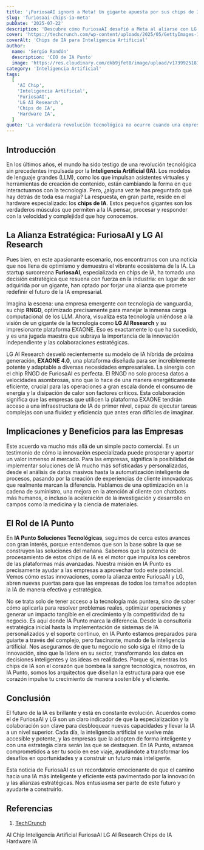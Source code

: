 ```yaml
---
title: '¡FuriosaAI ignoró a Meta! Un gigante apuesta por sus chips de IA.'
slug: 'furiosaai-chips-ia-meta'
pubDate: '2025-07-22'
description: 'Descubre cómo FuriosaAI desafió a Meta al aliarse con LG AI Research, impulsando el futuro de los chips de IA y la IA empresarial con el chip RNGD y la plataforma EXAONE 4.0.'
cover: 'https://techcrunch.com/wp-content/uploads/2025/05/GettyImages-1366897838.jpg'
coverAlt: 'Chips de IA para Inteligencia Artificial'
author:
  name: 'Sergio Rondón'
  description: 'CEO de IA Punto'
  image: 'https://res.cloudinary.com/dkb9jfet8/image/upload/v1739925181/sergio_gdcaeh.png'
category: 'Inteligencia Artificial'
tags:
  [
    'AI Chip',
    'Inteligencia Artificial',
    'FuriosaAI',
    'LG AI Research',
    'Chips de IA',
    'Hardware IA',
  ]
quote: 'La verdadera revolución tecnológica no ocurre cuando una empresa domina el mercado, sino cuando la innovación se atreve a desafiar a los gigantes y redefine el futuro.'
---
```


<h2 id="introduccion">Introducción</h2>

En los últimos años, el mundo ha sido testigo de una revolución tecnológica sin precedentes impulsada por la <strong>Inteligencia Artificial (IA)</strong>. Los modelos de lenguaje grandes (LLM), como los que impulsan asistentes virtuales y herramientas de creación de contenido, están cambiando la forma en que interactuamos con la tecnología. Pero, ¿alguna vez te has preguntado qué hay detrás de toda esa magia? La respuesta, en gran parte, reside en el hardware especializado: los <strong>chips de IA</strong>. Estos pequeños gigantes son los verdaderos músculos que permiten a la IA pensar, procesar y responder con la velocidad y complejidad que hoy conocemos.

<h2 id="la-alianza-estrategica-furiosaai-y-lg-ai-research">La Alianza Estratégica: FuriosaAI y LG AI Research</h2>

Pues bien, en este apasionante escenario, nos encontramos con una noticia que nos llena de optimismo y demuestra el vibrante ecosistema de la IA. La startup surcoreana <strong>FuriosaAI</strong>, especializada en chips de IA, ha tomado una decisión estratégica que resuena con fuerza en la industria: en lugar de ser adquirida por un gigante, han optado por forjar una alianza que promete redefinir el futuro de la IA empresarial.

Imagina la escena: una empresa emergente con tecnología de vanguardia, su chip <strong>RNGD</strong>, optimizado precisamente para manejar la inmensa carga computacional de los LLM. Ahora, visualiza esta tecnología uniéndose a la visión de un gigante de la tecnología como <strong>LG AI Research</strong> y su impresionante plataforma EXAONE. Eso es exactamente lo que ha sucedido, y es una jugada maestra que subraya la importancia de la innovación independiente y las colaboraciones estratégicas.

LG AI Research desveló recientemente su modelo de IA híbrida de próxima generación, <strong>EXAONE 4.0</strong>, una plataforma diseñada para ser increíblemente potente y adaptable a diversas necesidades empresariales. La sinergia con el chip RNGD de FuriosaAI es perfecta. El RNGD no solo procesa datos a velocidades asombrosas, sino que lo hace de una manera energéticamente eficiente, crucial para las operaciones a gran escala donde el consumo de energía y la disipación de calor son factores críticos. Esta colaboración significa que las empresas que utilicen la plataforma EXAONE tendrán acceso a una infraestructura de IA de primer nivel, capaz de ejecutar tareas complejas con una fluidez y eficiencia que antes eran difíciles de imaginar.

<h2 id="implicaciones-y-beneficios-para-las-empresas">Implicaciones y Beneficios para las Empresas</h2>

Este acuerdo va mucho más allá de un simple pacto comercial. Es un testimonio de cómo la innovación especializada puede prosperar y aportar un valor inmenso al mercado. Para las empresas, significa la posibilidad de implementar soluciones de IA mucho más sofisticadas y personalizadas, desde el análisis de datos masivos hasta la automatización inteligente de procesos, pasando por la creación de experiencias de cliente innovadoras que realmente marcan la diferencia. Hablamos de una optimización en la cadena de suministro, una mejora en la atención al cliente con chatbots más humanos, o incluso la aceleración de la investigación y desarrollo en campos como la medicina y la ciencia de materiales.

<h2 id="el-rol-de-ia-punto">El Rol de IA Punto</h2>

En <strong>IA Punto Soluciones Tecnológicas</strong>, seguimos de cerca estos avances con gran interés, porque entendemos que son la base sobre la que se construyen las soluciones del mañana. Sabemos que la potencia de procesamiento de estos chips de IA es el motor que impulsa los cerebros de las plataformas más avanzadas. Nuestra misión en IA Punto es precisamente ayudar a las empresas a aprovechar todo este potencial. Vemos cómo estas innovaciones, como la alianza entre FuriosaAI y LG, abren nuevas puertas para que las empresas de todos los tamaños adopten la IA de manera efectiva y estratégica.

No se trata solo de tener acceso a la tecnología más puntera, sino de saber cómo aplicarla para resolver problemas reales, optimizar operaciones y generar un impacto tangible en el crecimiento y la competitividad de tu negocio. Es aquí donde IA Punto marca la diferencia. Desde la consultoría estratégica inicial hasta la implementación de sistemas de IA personalizados y el soporte continuo, en IA Punto estamos preparados para guiarte a través del complejo, pero fascinante, mundo de la inteligencia artificial. Nos aseguramos de que tu negocio no solo siga el ritmo de la innovación, sino que la lidere en su sector, transformando los datos en decisiones inteligentes y las ideas en realidades. Porque sí, mientras los chips de IA son el corazón que bombea la sangre tecnológica, nosotros, en IA Punto, somos los arquitectos que diseñan la estructura para que ese corazón impulse tu crecimiento de manera sostenible y eficiente.

<h2 id="conclusion">Conclusión</h2>

El futuro de la IA es brillante y está en constante evolución. Acuerdos como el de FuriosaAI y LG son un claro indicador de que la especialización y la colaboración son clave para desbloquear nuevas capacidades y llevar la IA a un nivel superior. Cada día, la inteligencia artificial se vuelve más accesible y potente, y las empresas que la adopten de forma inteligente y con una estrategia clara serán las que se destaquen. En IA Punto, estamos comprometidos a ser tu socio en ese viaje, ayudándote a transformar los desafíos en oportunidades y a construir un futuro más inteligente.

Esta noticia de FuriosaAI es un recordatorio emocionante de que el camino hacia una IA más inteligente y eficiente está pavimentado por la innovación y las alianzas estratégicas. Nos entusiasma ser parte de este futuro y ayudarte a construirlo.

<h2 id="referencias">Referencias</h2>

1. <a href="https://techcrunch.com/" target="_blank" rel="noopener noreferrer">TechCrunch</a>

<div class="flex flex-wrap gap-2 mt-8">
  <span class="inline-block px-3 py-1 bg-primary-100 text-primary-700 text-xs font-semibold rounded-full shadow-sm">AI Chip</span>
  <span class="inline-block px-3 py-1 bg-primary-100 text-primary-700 text-xs font-semibold rounded-full shadow-sm">Inteligencia Artificial</span>
  <span class="inline-block px-3 py-1 bg-primary-100 text-primary-700 text-xs font-semibold rounded-full shadow-sm">FuriosaAI</span>
  <span class="inline-block px-3 py-1 bg-primary-100 text-primary-700 text-xs font-semibold rounded-full shadow-sm">LG AI Research</span>
  <span class="inline-block px-3 py-1 bg-primary-100 text-primary-700 text-xs font-semibold rounded-full shadow-sm">Chips de IA</span>
  <span class="inline-block px-3 py-1 bg-primary-100 text-primary-700 text-xs font-semibold rounded-full shadow-sm">Hardware IA</span>
</div>
